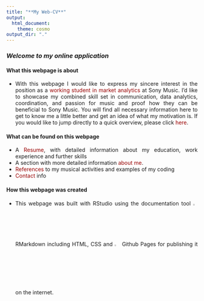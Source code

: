 ```yaml
---
title: "**My Web-CV**" 
output:
  html_document:
    theme: cosmo
output_dir: "."
---
```



<style>
body {
text-align: justify}

.nav>li>a {
    position: relative;
    display: block;
    padding: 10px 15px;
    color: #990000;
}
.nav-pills>li.active>a, .nav-pills>li.active>a:hover, .nav-pills>li.active>a:focus {
    color: #ffffff;
    background-color: #990000;
}

a:link {
  color: #990000;
  background-color: transparent;
  text-decoration: none;
}

a:visited {
  color: pink;
  background-color: transparent;
  text-decoration: none;
}

a:hover {
  color: darkblue;
  background-color: transparent;
  text-decoration: underline;
}

a:active {
  color: yellow;
  background-color: transparent;
  text-decoration: underline;
}

</style>

### *Welcome to my online application* {.tabset .tabset-fade .tabset-pills}


#### What this webpage is about {.tabset}
* With this webpage I would like to express my sincere interest in the position as a <a href="https://www.sonymusic.de/job/werkstudentin-m-w-d-market-analytics/" rel="noopener noreferrer" target="_parent">working student in market analytics</a> at Sony Music. I'd like to showcase my combined skill set in communication, data analytics, coordination, and passion for music and proof how they can be beneficial to Sony Music. You will find all necessary information here to get to know me a little better and get an idea of what my motivation is. If you would like to jump directly to a quick overview, please click <a href="https://fabio-auerswald.github.io/Resume.html "rel="noopener noreferrer" target="_parent">here</a>.


#### What can be found on this webpage {.tabset}
* A <a href="https://fabio-auerswald.github.io/Resume.html "rel="noopener noreferrer" target="_parent">Resume</a>, with detailed information about my education, work experience and further skills
* A section with more detailed information <a href="https://fabio-auerswald.github.io/aboutme.html "rel="noopener noreferrer" target="_parent">about me</a>.
* <a href="https://fabio-auerswald.github.io/references.html "rel="noopener noreferrer" target="_parent">References</a> to my musical activities and examples of my coding
* <a href="https://fabio-auerswald.github.io/Resume.html "rel="noopener noreferrer" target="_parent">Contact</a> info


#### How this webpage was created {.tabset}
* This webpage was built with RStudio using the documentation tool <img src="/Users/Fabio/Desktop/GitHub/Fabio-Auerswald.github.io/markdown.png" style="" alt="github-pictogram"
	title="" width="2.5%" /> RMarkdown including HTML, CSS and <img src="/Users/Fabio/Desktop/GitHub/Fabio-Auerswald.github.io/github.png" style="" alt="github-pictogram"
	title="" width="3%" /> Github Pages for publishing it on the internet.


